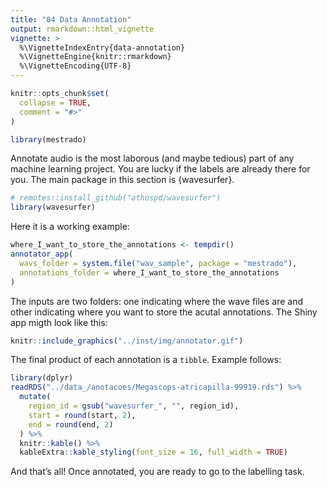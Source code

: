 ```yaml
---
title: "04 Data Annotation"
output: rmarkdown::html_vignette
vignette: >
  %\VignetteIndexEntry{data-annotation}
  %\VignetteEngine{knitr::rmarkdown}
  %\VignetteEncoding{UTF-8}
---
```


```r
knitr::opts_chunk$set(
  collapse = TRUE,
  comment = "#>"
)
```

```r
library(mestrado)
```

Annotate audio is the most laborous (and maybe tedious) part of any machine learning project. You are lucky if the labels are already there for you. The main package in this section is {wavesurfer}.

```r
# remotes::install_github("athospd/wavesurfer")
library(wavesurfer)
```
Here it is a working example:

```r
where_I_want_to_store_the_annotations <- tempdir()
annotator_app(
  wavs_folder = system.file("wav_sample", package = "mestrado"), 
  annotations_folder = where_I_want_to_store_the_annotations
)
```

The inputs are two folders: one indicating where the wave files are and other indicating where you want to store the acutal annotations. The Shiny app migth look like this:

```r
knitr::include_graphics("../inst/img/annotator.gif")
```

The final product of each annotation is a `tibble`. Example follows:

```r
library(dplyr)
readRDS("../data_/anotacoes/Megascops-atricapilla-99919.rds") %>%
  mutate(
    region_id = gsub("wavesurfer_", "", region_id),
    start = round(start, 2),
    end = round(end, 2)
  ) %>%
  knitr::kable() %>%
  kableExtra::kable_styling(font_size = 16, full_width = TRUE)
```

And that's all! Once annotated, you are ready to go to the labelling task.
